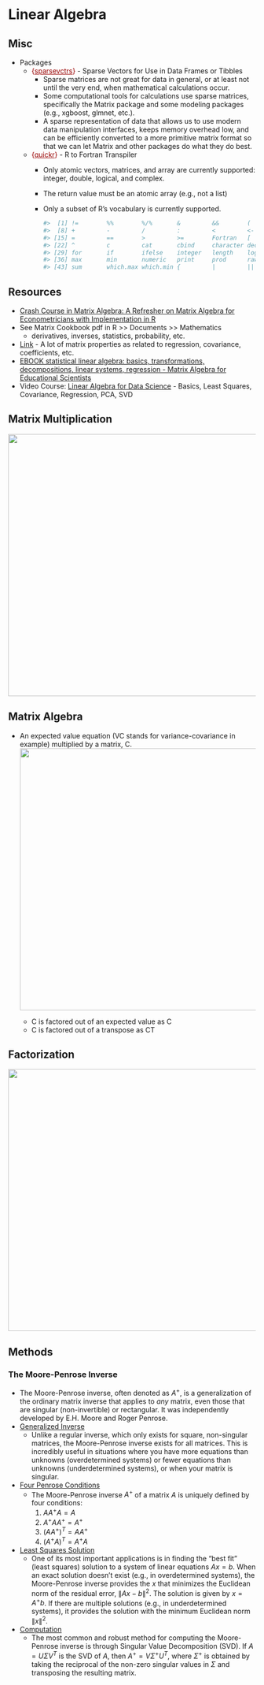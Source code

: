 # Linear Algebra {#sec-math-linalg .unnumbered}

## Misc {#sec-math-linalg-misc .unnumbered}

-   Packages
    -   [{]{style="color: #990000"}[sparsevctrs](https://r-lib.github.io/sparsevctrs/index.html){style="color: #990000"}[}]{style="color: #990000"} - Sparse Vectors for Use in Data Frames or Tibbles
        -   Sparse matrices are not great for data in general, or at least not until the very end, when mathematical calculations occur.
        -   Some computational tools for calculations use sparse matrices, specifically the Matrix package and some modeling packages (e.g., xgboost, glmnet, etc.).
        -   A sparse representation of data that allows us to use modern data manipulation interfaces, keeps memory overhead low, and can be efficiently converted to a more primitive matrix format so that we can let Matrix and other packages do what they do best.
    -   [{]{style="color: #990000"}[quickr](https://github.com/t-kalinowski/quickr){style="color: #990000"}[}]{style="color: #990000"} - R to Fortran Transpiler
        -   Only atomic vectors, matrices, and array are currently supported: [integer]{.arg-text}, [double]{.arg-text}, [logical]{.arg-text}, and [complex]{.arg-text}.

        -   The return value must be an atomic array (e.g., not a list)

        -   Only a subset of R’s vocabulary is currently supported.

            ``` r
            #>  [1] !=        %%        %/%       &         &&        (         *        
            #>  [8] +         -         /         :         <         <-        <=       
            #> [15] =         ==        >         >=        Fortran   [         [<-      
            #> [22] ^         c         cat       cbind     character declare   double   
            #> [29] for       if        ifelse    integer   length    logical   matrix   
            #> [36] max       min       numeric   print     prod      raw       seq      
            #> [43] sum       which.max which.min {         |         ||
            ```

## Resources {#sec-math-linalg-resc .unnumbered}

-   [Crash Course in Matrix Algebra: A Refresher on Matrix Algebra for Econometricians with Implementation in R](https://matrix.svenotto.com/)
-   See Matrix Cookbook pdf in R \>\> Documents \>\> Mathematics
    -   derivatives, inverses, statistics, probability, etc.
-   [Link](http://facweb.cs.depaul.edu/sjost/csc423/documents/matrix-form.htm) - A lot of matrix properties as related to regression, covariance, coefficients, etc.
-   [EBOOK statistical linear algebra: basics, transformations, decompositions, linear systems, regression - Matrix Algebra for Educational Scientists](https://zief0002.github.io/matrix-algebra/index.html)
-   Video Course: [Linear Algebra for Data Science](https://www.youtube.com/playlist?list=PLB3yPBd26tWyDNoUpEGVsyI-sygPLqYa1) - Basics, Least Squares, Covariance, Regression, PCA, SVD

## Matrix Multiplication {#sec-math-linalg-matmult .unnumbered}

![](./_resources/Linear_Algebra.resources/image.png){.lightbox width="532"}

## Matrix Algebra {#sec-math-linalg-matalg .unnumbered}

-   An expected value equation (VC stands for variance-covariance in example) multiplied by a matrix, C.\
    ![](./_resources/Linear_Algebra.resources/1-XO9-uivgoTrBx1l4JHRpGQ.png){.lightbox width="532"}

    -   C is factored out of an expected value as C
    -   C is factored out of a transpose as CT

## Factorization {#sec-math-linalg-fact .unnumbered}

![](./_resources/Linear_Algebra.resources/5-Factorizations.png){.lightbox width="532"}

## Methods {#sec-math-linalg-meth .unnumbered}

### The Moore-Penrose Inverse

-   The Moore-Penrose inverse, often denoted as $A^+$, is a generalization of the ordinary matrix inverse that applies to *any* matrix, even those that are singular (non-invertible) or rectangular. It was independently developed by E.H. Moore and Roger Penrose.
-   [Generalized Inverse]{.underline}
    -   Unlike a regular inverse, which only exists for square, non-singular matrices, the Moore-Penrose inverse exists for all matrices. This is incredibly useful in situations where you have more equations than unknowns (overdetermined systems) or fewer equations than unknowns (underdetermined systems), or when your matrix is singular.
-   [Four Penrose Conditions]{.underline}
    -   The Moore-Penrose inverse $A^+$ of a matrix $A$ is uniquely defined by four conditions:
        1.  $A A^+ A = A$
        2.  $A^+ A A^+ = A^+$
        3.  $(A A^+)^T = A A^+$
        4.  $(A^+ A)^T = A^+ A$
-   [Least Squares Solution]{.underline}
    -   One of its most important applications is in finding the "best fit" (least squares) solution to a system of linear equations $Ax = b$. When an exact solution doesn't exist (e.g., in overdetermined systems), the Moore-Penrose inverse provides the $x$ that minimizes the Euclidean norm of the residual error, $\|Ax - b\|^2$. The solution is given by $x = A^+ b$. If there are multiple solutions (e.g., in underdetermined systems), it provides the solution with the minimum Euclidean norm $\|x\|^2$.
-   [Computation]{.underline}
    -   The most common and robust method for computing the Moore-Penrose inverse is through Singular Value Decomposition (SVD). If $A = U \Sigma V^T$ is the SVD of $A$, then $A^+ = V \Sigma^+ U^T$, where $\Sigma^+$ is obtained by taking the reciprocal of the non-zero singular values in $\Sigma$ and transposing the resulting matrix.

